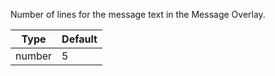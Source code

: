 Number of lines for the message text in the Message Overlay.

| Type   | Default |
| ------ | ------- |
| number | 5       |
